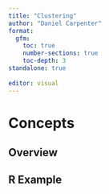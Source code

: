 ```yaml
---
title: "Clustering"
author: "Daniel Carpenter"
format: 
  gfm:
    toc: true
    number-sections: true
    toc-depth: 3
standalone: true
    
editor: visual
---
```


# Concepts

## Overview

## R Example

```r

```
